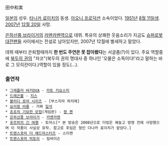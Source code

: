 田中和実

[[일본]]의 성우. [[타나카 료이치]]의 동생. [[아오니 프로덕션]] 소속이었다. [[1951년]] [[8월 11일]]생. [[2007년]] [[12월 20일]] 사망.

[[은하선풍 브라이거]]의 [[카멘카멘]]역으로 데뷔. 특유의 상쾌한 웃음소리가 지금도 [[슈퍼로봇대전]]팬들 사이에서는 전설로 남아있지만, 2007년 12월에 별세하고 말았다.

데뷔 때부터 은퇴할때까지 '''한 번도 주연은 못 잡아봤다'''는 서글픔(?)이 있다. 주요 역할중에 [[북두의 권]]의 "자코"(북두의 권의 명대사 중 하나인 '오물은 소독이다!'라고 말하는 바로 그 모히칸이다.)역할이 있을 정도(...).

=== 출연작 ===
 * [[그래플러 바키]]OVA - [[카토 키요스미]]
 * [[드래곤볼]] - [[지스]]
 * [[블러디 로어 시리즈]] - [부스지마 하지메]
 * [[요리왕 비룡]] - 가짜 [[일석]]
 * [[죠죠의 기묘한 모험]](게임판) - [[왕 첸]]
 * [[은하선풍 브라이거]] - [[카멘카멘]]
 * [[포르피의 긴 여행]] - 토마스[* 본 방송은 2008년으로 더빙은 해놓고 방영 전에 사망했으며 이 작품이 사실상 유작. 참고로 후임은 형인 다나카 료이치가 맡았다.]
 * [[트랜스포머 더 헤드마스터즈]] - 스이켄
 * [[트랜스포머 빅토리]] - 킬바이슨
